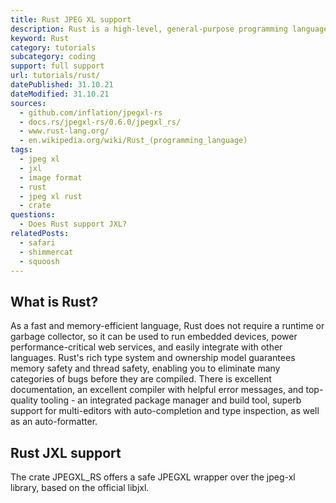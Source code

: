 ```yaml
---
title: Rust JPEG XL support
description: Rust is a high-level, general-purpose programming language. Learn how to use JXL images within Rust.
keyword: Rust
category: tutorials
subcategory: coding
support: full support
url: tutorials/rust/
datePublished: 31.10.21
dateModified: 31.10.21
sources:
  - github.com/inflation/jpegxl-rs
  - docs.rs/jpegxl-rs/0.6.0/jpegxl_rs/
  - www.rust-lang.org/
  - en.wikipedia.org/wiki/Rust_(programming_language)
tags:
  - jpeg xl
  - jxl
  - image format
  - rust
  - jpeg xl rust
  - crate
questions:
  - Does Rust support JXL?
relatedPosts:
  - safari
  - shimmercat
  - squoosh
---
```


## What is Rust?

As a fast and memory-efficient language, Rust does not require a runtime or garbage collector, so it can be used to run embedded devices, power performance-critical web services, and easily integrate with other languages. Rust's rich type system and ownership model guarantees memory safety and thread safety, enabling you to eliminate many categories of bugs before they are compiled. There is excellent documentation, an excellent compiler with helpful error messages, and top-quality tooling - an integrated package manager and build tool, superb support for multi-editors with auto-completion and type inspection, as well as an auto-formatter.

## Rust JXL support

The crate JPEGXL_RS offers a safe JPEGXL wrapper over the jpeg-xl library, based on the official libjxl.

<Link href="docs.rs/jpegxl-rs/0.6.0/jpegxl_rs/" text="View JPEGXL_RS here" />
